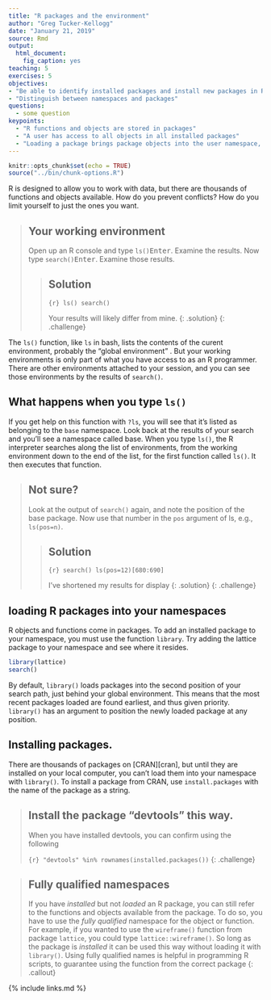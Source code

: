```yaml
---
title: "R packages and the environment"
author: "Greg Tucker-Kellogg"
date: "January 21, 2019"
source: Rmd
output: 
  html_document:
    fig_caption: yes
teaching: 5
exercises: 5
objectives:
- "Be able to identify installed packages and install new packages in R"
- "Distinguish between namespaces and packages"
questions:
  - some question
keypoints:
  - "R functions and objects are stored in packages"
  - "A user has access to all objects in all installed packages"
  - "Loading a package brings package objects into the user namespace, which is searched"
---
```


```r
knitr::opts_chunk$set(echo = TRUE)
source("../bin/chunk-options.R")
```

R is designed to allow you to work with data, but there are thousands of functions and objects available. How do you prevent conflicts? How do you limit yourself to just the ones you want. 

> ## Your working environment
>
> Open up an R console and type `ls()`<kbd>Enter</kbd>. Examine the results. Now type `search()`<kbd>Enter</kbd>. Examine those results.
>
> > ## Solution
> >
> > ```{r}
> > ls()
> > search()
> > ```
> >
> > Your results will likely differ from mine.
> {: .solution}
{: .challenge} 

The `ls()` function, like `ls` in bash, lists the contents of the curent environment, probably the "global environment" . But your working environments is only part of what you have access to as an R programmer. There are other environments attached to your session, and you can see those environments by the results of `search()`.

## What happens when you type `ls()`

If you get help on this function with `?ls`, you will see that it's listed as belonging to the `base` namespace. Look back at the results of your search and you'll see a namespace called base. When you type `ls()`, the R interpreter searches along the list of environments, from the working environment down to the end of the list, for the first function called `ls()`. It then executes that function. 

> ## Not sure? 
>
> Look at the output of `search()` again, and note the position of the base package. Now use that number in the `pos` argument of ls, e.g., `ls(pos=n)`. 
>
> > ## Solution
> >
> > ```{r}
> > search()
> > ls(pos=12)[680:690]
> > ```
> >
> > I've shortened my results for display
> {: .solution}
{: .challenge}

## loading R packages into your namespaces

R objects and functions come in packages. To add an installed package to your namespace, you must use the function `library`. Try adding the lattice package to your namespace and see where it resides.

```r
library(lattice)
search()
```

By default, `library()` loads packages into the second position of your search path, just behind your global environment. This means that the most recent packages loaded are found earliest, and thus given priority. `library()` has an argument to position the newly loaded package at any position.


## Installing packages.

There are thousands of packages on [CRAN][cran], but until they are installed on your local computer, you can't load them into your namespace with `library()`. To install a package from CRAN, use `install.packages` with the name of the package as a string.

> ## Install the package "devtools" this way.
> 
> When you have installed devtools, you can confirm using the following
> 
> ```{r}
> "devtools" %in% rownames(installed.packages())
> ```
{: .challenge}

> ## Fully qualified namespaces
> 
> If you have *installed* but not *loaded* an R package, you can still refer to the functions and
> objects available from the package. To do so, you have to use the *fully qualified* namespace for
> the object or function. For example, if you wanted to use the `wireframe()` function from package
> `lattice`, you could type `lattice::wireframe()`. So long as the package is *installed* it can be
> used this way without loading it with `library()`. Using fully qualified names is helpful in
> programming R scripts, to guarantee using the function from the correct package
{: .callout}


{% include links.md %}
